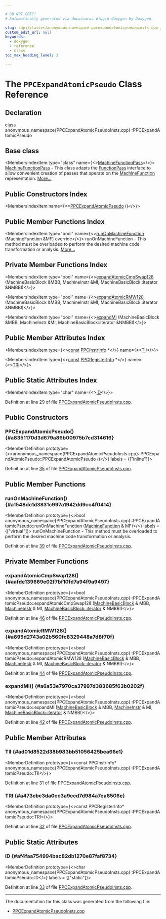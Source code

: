 ```yaml
---

# DO NOT EDIT!
# Automatically generated via docusaurus-plugin-doxygen by Doxygen.

slug: /api/classes/anonymous-namespace-ppcexpandatomicpseudoinsts-cpp-/ppcexpandatomicpseudo
custom_edit_url: null
keywords:
  - doxygen
  - reference
  - class
toc_max_heading_level: 3

---
```





# The `PPCExpandAtomicPseudo` Class Reference

<DoxygenPage pluginConfig={pluginConfig}>



## Declaration

<CodeBlock>class anonymous_namespace{PPCExpandAtomicPseudoInsts.cpp}::PPCExpandAtomicPseudo</CodeBlock>

## Base class

<MembersIndex>

<MembersIndexItem
  type="class"
  name={<><a href="/docs/api/classes/llvm/machinefunctionpass">MachineFunctionPass</a></>}>
<a href="/docs/api/classes/llvm/machinefunctionpass">MachineFunctionPass</a> - This class adapts the <a href="/docs/api/classes/llvm/functionpass">FunctionPass</a> interface to allow convenient creation of passes that operate on the <a href="/docs/api/classes/llvm/machinefunction">MachineFunction</a> representation. <a href="/docs/api/classes/llvm/machinefunctionpass/#details">More...</a>
</MembersIndexItem>

</MembersIndex>

## Public Constructors Index

<MembersIndex>

<MembersIndexItem
  name={<><a href="#a8351170d3d679a86b00975b7cd314616">PPCExpandAtomicPseudo</a> ()</>}>
</MembersIndexItem>

</MembersIndex>

## Public Member Functions Index

<MembersIndex>

<MembersIndexItem
  type="bool"
  name={<><a href="#a1548dc1d3831c997a1942dd9cc4f0414">runOnMachineFunction</a> (MachineFunction &amp;MF) override</>}>
runOnMachineFunction - This method must be overloaded to perform the desired machine code transformation or analysis. <a href="#a1548dc1d3831c997a1942dd9cc4f0414">More...</a>
</MembersIndexItem>

</MembersIndex>

## Private Member Functions Index

<MembersIndex>

<MembersIndexItem
  type="bool"
  name={<><a href="#aafde139669e02f7bf10fd7a94f9a9497">expandAtomicCmpSwap128</a> (MachineBasicBlock &amp;MBB, MachineInstr &amp;MI, MachineBasicBlock::iterator &amp;NMBBI)</>}>
</MembersIndexItem>

<MembersIndexItem
  type="bool"
  name={<><a href="#a695d2743a02b560fc8329448a7d8f70f">expandAtomicRMW128</a> (MachineBasicBlock &amp;MBB, MachineInstr &amp;MI, MachineBasicBlock::iterator &amp;NMBBI)</>}>
</MembersIndexItem>

<MembersIndexItem
  type="bool"
  name={<><a href="#a6a53e7970ca37997d383685f63b0202f">expandMI</a> (MachineBasicBlock &amp;MBB, MachineInstr &amp;MI, MachineBasicBlock::iterator &amp;NMBBI)</>}>
</MembersIndexItem>

</MembersIndex>

## Public Member Attributes Index

<MembersIndex>

<MembersIndexItem
  type={<><a href="/docs/api/files/lib/lib/target/lib/target/aarch64/aarch64promoteconstant-cpp/#a90f8350fecae261c25be85d38b451bff">const</a> <a href="/docs/api/classes/llvm/ppcinstrinfo">PPCInstrInfo</a> &#42;</>}
  name={<><a href="#ad01d8522d38b983bb51056425bea66e1">TII</a></>}>
</MembersIndexItem>

<MembersIndexItem
  type={<><a href="/docs/api/files/lib/lib/target/lib/target/aarch64/aarch64promoteconstant-cpp/#a90f8350fecae261c25be85d38b451bff">const</a> <a href="/docs/api/classes/llvm/ppcregisterinfo">PPCRegisterInfo</a> &#42;</>}
  name={<><a href="#a473ebc3da0cc3a9ccd7d984a7ea6506e">TRI</a></>}>
</MembersIndexItem>

</MembersIndex>

## Public Static Attributes Index

<MembersIndex>

<MembersIndexItem
  type="char"
  name={<><a href="#af4faa754994bac82db1270e87faf8734">ID</a></>}>
</MembersIndexItem>

</MembersIndex>


Definition at line 29 of file <a href="/docs/api/files/lib/lib/target/lib/target/powerpc/ppcexpandatomicpseudoinsts-cpp">PPCExpandAtomicPseudoInsts.cpp</a>.

<SectionDefinition>

## Public Constructors

### PPCExpandAtomicPseudo() {#a8351170d3d679a86b00975b7cd314616}

<MemberDefinition
  prototype={<>anonymous&#95;namespace&#123;PPCExpandAtomicPseudoInsts.cpp&#125;::PPCExpandAtomicPseudo::PPCExpandAtomicPseudo ()</>}
  labels = {["inline"]}>

Definition at line <a href="/docs/api/files/lib/lib/target/lib/target/powerpc/ppcexpandatomicpseudoinsts-cpp/#l00035">35</a> of file <a href="/docs/api/files/lib/lib/target/lib/target/powerpc/ppcexpandatomicpseudoinsts-cpp">PPCExpandAtomicPseudoInsts.cpp</a>.
</MemberDefinition>

</SectionDefinition>

<SectionDefinition>

## Public Member Functions

### runOnMachineFunction() {#a1548dc1d3831c997a1942dd9cc4f0414}

<MemberDefinition
  prototype={<>bool anonymous&#95;namespace&#123;PPCExpandAtomicPseudoInsts.cpp&#125;::PPCExpandAtomicPseudo::runOnMachineFunction (<a href="/docs/api/classes/llvm/machinefunction">MachineFunction</a> &amp; MF)</>}
  labels = {["virtual"]}>
runOnMachineFunction - This method must be overloaded to perform the desired machine code transformation or analysis.

Definition at line <a href="/docs/api/files/lib/lib/target/lib/target/powerpc/ppcexpandatomicpseudoinsts-cpp/#l00039">39</a> of file <a href="/docs/api/files/lib/lib/target/lib/target/powerpc/ppcexpandatomicpseudoinsts-cpp">PPCExpandAtomicPseudoInsts.cpp</a>.
</MemberDefinition>

</SectionDefinition>

<SectionDefinition>

## Private Member Functions

### expandAtomicCmpSwap128() {#aafde139669e02f7bf10fd7a94f9a9497}

<MemberDefinition
  prototype={<>bool anonymous&#95;namespace&#123;PPCExpandAtomicPseudoInsts.cpp&#125;::PPCExpandAtomicPseudo::expandAtomicCmpSwap128 (<a href="/docs/api/classes/llvm/machinebasicblock">MachineBasicBlock</a> &amp; MBB, <a href="/docs/api/classes/llvm/machineinstr">MachineInstr</a> &amp; MI, <a href="/docs/api/classes/llvm/machinebasicblock/#ae34c996b58df9b9ce6695a0c8b70c533">MachineBasicBlock::iterator</a> &amp; NMBBI)</>}>

Definition at line <a href="/docs/api/files/lib/lib/target/lib/target/powerpc/ppcexpandatomicpseudoinsts-cpp/#l00046">46</a> of file <a href="/docs/api/files/lib/lib/target/lib/target/powerpc/ppcexpandatomicpseudoinsts-cpp">PPCExpandAtomicPseudoInsts.cpp</a>.
</MemberDefinition>

### expandAtomicRMW128() {#a695d2743a02b560fc8329448a7d8f70f}

<MemberDefinition
  prototype={<>bool anonymous&#95;namespace&#123;PPCExpandAtomicPseudoInsts.cpp&#125;::PPCExpandAtomicPseudo::expandAtomicRMW128 (<a href="/docs/api/classes/llvm/machinebasicblock">MachineBasicBlock</a> &amp; MBB, <a href="/docs/api/classes/llvm/machineinstr">MachineInstr</a> &amp; MI, <a href="/docs/api/classes/llvm/machinebasicblock/#ae34c996b58df9b9ce6695a0c8b70c533">MachineBasicBlock::iterator</a> &amp; NMBBI)</>}>

Definition at line <a href="/docs/api/files/lib/lib/target/lib/target/powerpc/ppcexpandatomicpseudoinsts-cpp/#l00044">44</a> of file <a href="/docs/api/files/lib/lib/target/lib/target/powerpc/ppcexpandatomicpseudoinsts-cpp">PPCExpandAtomicPseudoInsts.cpp</a>.
</MemberDefinition>

### expandMI() {#a6a53e7970ca37997d383685f63b0202f}

<MemberDefinition
  prototype={<>bool anonymous&#95;namespace&#123;PPCExpandAtomicPseudoInsts.cpp&#125;::PPCExpandAtomicPseudo::expandMI (<a href="/docs/api/classes/llvm/machinebasicblock">MachineBasicBlock</a> &amp; MBB, <a href="/docs/api/classes/llvm/machineinstr">MachineInstr</a> &amp; MI, <a href="/docs/api/classes/llvm/machinebasicblock/#ae34c996b58df9b9ce6695a0c8b70c533">MachineBasicBlock::iterator</a> &amp; NMBBI)</>}>

Definition at line <a href="/docs/api/files/lib/lib/target/lib/target/powerpc/ppcexpandatomicpseudoinsts-cpp/#l00042">42</a> of file <a href="/docs/api/files/lib/lib/target/lib/target/powerpc/ppcexpandatomicpseudoinsts-cpp">PPCExpandAtomicPseudoInsts.cpp</a>.
</MemberDefinition>

</SectionDefinition>

<SectionDefinition>

## Public Member Attributes

### TII {#ad01d8522d38b983bb51056425bea66e1}

<MemberDefinition
  prototype={<>const PPCInstrInfo&#42; anonymous&#95;namespace&#123;PPCExpandAtomicPseudoInsts.cpp&#125;::PPCExpandAtomicPseudo::TII</>}>

Definition at line <a href="/docs/api/files/lib/lib/target/lib/target/powerpc/ppcexpandatomicpseudoinsts-cpp/#l00031">31</a> of file <a href="/docs/api/files/lib/lib/target/lib/target/powerpc/ppcexpandatomicpseudoinsts-cpp">PPCExpandAtomicPseudoInsts.cpp</a>.
</MemberDefinition>

### TRI {#a473ebc3da0cc3a9ccd7d984a7ea6506e}

<MemberDefinition
  prototype={<>const PPCRegisterInfo&#42; anonymous&#95;namespace&#123;PPCExpandAtomicPseudoInsts.cpp&#125;::PPCExpandAtomicPseudo::TRI</>}>

Definition at line <a href="/docs/api/files/lib/lib/target/lib/target/powerpc/ppcexpandatomicpseudoinsts-cpp/#l00032">32</a> of file <a href="/docs/api/files/lib/lib/target/lib/target/powerpc/ppcexpandatomicpseudoinsts-cpp">PPCExpandAtomicPseudoInsts.cpp</a>.
</MemberDefinition>

</SectionDefinition>

<SectionDefinition>

## Public Static Attributes

### ID {#af4faa754994bac82db1270e87faf8734}

<MemberDefinition
  prototype={<>char anonymous&#95;namespace&#123;PPCExpandAtomicPseudoInsts.cpp&#125;::PPCExpandAtomicPseudo::ID</>}
  labels = {["static"]}>

Definition at line <a href="/docs/api/files/lib/lib/target/lib/target/powerpc/ppcexpandatomicpseudoinsts-cpp/#l00033">33</a> of file <a href="/docs/api/files/lib/lib/target/lib/target/powerpc/ppcexpandatomicpseudoinsts-cpp">PPCExpandAtomicPseudoInsts.cpp</a>.
</MemberDefinition>

</SectionDefinition>

<hr/>

The documentation for this class was generated from the following file:

<ul>
<li><a href="/docs/api/files/lib/lib/target/lib/target/powerpc/ppcexpandatomicpseudoinsts-cpp">PPCExpandAtomicPseudoInsts.cpp</a></li>
</ul>

</DoxygenPage>
